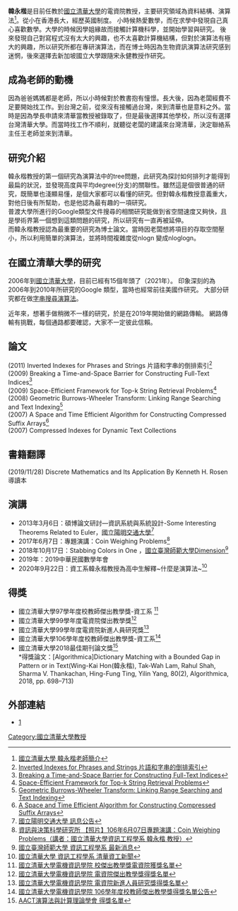 {{Autobiography|time=2021-04-12T06:51:13+00:00}}
{{Infobox_Person
| name = 韓永楷 Wing-Kai Hon
|image= 
|box_width= 
| caption= 
|occupation= 電資院教授
| period = 
|birth_name=
| other_names = 
| Sex = 男
| birth_place= 香港
| birth_date= 1975年3月16日
| death_date= 
| death_place= 
| nationality ={{CHN-HKG}}
| residence ={{TWN}}
| party = 
| religion =
| spouse = 
| relatives =
|education=[[香港大學|香港大學]]博士<br>[[香港大學|香港大學]]計算機科學系碩士 <br>[[香港大學|香港大學]]計算機科學系學士
| past = 
| work = 
| award = 
| agent = [[國立清華大學|國立清華大學]]
| job2 = [[國立清華大學|國立清華大學]]電機資訊學院學士班班主任
}}

'''韓永楷'''是目前任教於[[國立清華大學|國立清華大學]]的電資院教授，主要研究領域為資料結構、演算法<ref>[http://www.cs.nthu.edu.tw/~wkhon/ 國立清華大學 韓永楷老師簡介]</ref>。從小在香港長大，經歷英國制度。
小時候熱愛數學，而在求學中發現自己真心喜歡數學。大學的時候因學姐緣故而接觸計算機科學，並開始學習與研究。
後來發現自己對寫程式沒有太大的興趣，也不太喜歡計算機結構，但對於演算法有極大的興趣，所以研究所都在專研演算法，而在博士時因為生物資訊演算法研究感到迷惘，後來選擇去新加坡國立大學跟隨宋永健教授作研究。

== 成為老師的動機 ==
因為爸爸媽媽都是老師，所以小時候對於教書抱有憧憬。長大後，因為老闆經費不足要開始找工作。到台灣之前，從來沒有接觸過台灣，來到清華也是意料之外。當時是因為學長申請來清華當教授被錄取了，但是最後選擇其他學校，所以沒有選擇台灣清華大學。而當時找工作不順利，就聽從老闆的建議來台灣清華，決定聯絡系主任王老師並來到清華。

== 研究介紹==
韓永楷教授的第一個研究為演算法中的tree問題，此研究為探討如何排列才能得到最扁的狀況，並發現高度與平均degree(分支)的關聯性。雖然這是個很普通的研究，既簡單也淺顯易懂，是個大家都可以看懂的研究。但對韓永楷教授意義重大，對他日後有所幫助，也是他認為最有趣的一項研究。<br>

普渡大學所進行的Google類型文件搜尋的相關研究能做到省空間速度又夠快，且是學術界第一個想到這類問題的研究，所以研究有一直再被延伸。<br>

而韓永楷教授認為最重要的研究為博士論文。當時因老闆想將項目的存取空間壓小，所以利用簡單的演算法，並將時間複雜度從nlogn 變成nloglogn。<br>

== 在國立清華大學的研究 ==

2006年到[[國立清華大學|國立清華大學]]，目前已經有15個年頭了（2021年）。
印象深刻的為2006年到2010年所研究的Google 類型，當時也經常前往美國作研究。
大部分研究都在做[[字串搜尋演算法|字串搜尋演算法]]。
 
近年來，想著手做稍微不一樣的研究，於是在2019年開始做的網路傳輸。
網路傳輸有挑戰，每個通路都要確認，大家不一定彼此信賴。

== 論文 ==
(2011) Inverted Indexes for Phrases and Strings 片語和字串的倒排索引<ref>[http://www.cs.nthu.edu.tw/~wkhon/papers/PTSHVC11.pdf Inverted Indexes for Phrases and Strings 片語和字串的倒排索引]</ref><br>
(2009) Breaking a Time-and-Space Barrier for Constructing Full-Text Indices<ref>[http://www.cs.nthu.edu.tw/~wkhon/papers/HSS03.pdf Breaking a Time-and-Space Barrier for Constructing Full-Text Indices]</ref> <br>
(2009) Space-Efficient Framework for Top-k String Retrieval Problems<ref>[http://www.cs.nthu.edu.tw/~wkhon/papers/HSV09.pdf Space-Efficient Framework for Top-k String Retrieval Problems]</ref> <br>
(2008) Geometric Burrows-Wheeler Transform: Linking Range Searching and Text Indexing<ref>[http://www.cs.nthu.edu.tw/~wkhon/papers/CHSV08.pdf Geometric Burrows-Wheeler Transform: Linking Range Searching and Text Indexing]</ref>  <br>
(2007)  A Space and Time Efficient Algorithm for Constructing Compressed Suffix Arrays<ref>[http://www.cs.nthu.edu.tw/~wkhon/papers/HLSSY05.pdf A Space and Time Efficient Algorithm for Constructing Compressed Suffix Arrays]</ref>  <br>
(2007)  Compressed Indexes for Dynamic Text Collections

== 書籍翻譯 ==
(2019/11/28) Discrete Mathematics and Its Application By Kenneth H. Rosen 導讀本

== 演講 ==
*2013年3月6日：碩博論文研討—資訊系統與系統設計-Some Interesting Theorems Related to Euler，[[國立陽明交通大學|國立陽明交通大學]]<ref> [https://www.cs.nycu.edu.tw/announcements/detail/417 國立陽明交通大學 訊息公告]</ref><br>
*2017年6月7日：專題演講：Coin Weighing Problems<ref>[https://ids.ntub.edu.tw/p/16-1042-56476.php?Lang=zh-tw 資訊與決策科學研究所 【照片】106年6月07日專題演講：Coin Weighing Problems（講者：國立清華大學資訊工程學系 韓永楷 教授）]</ref><br>
*2018年10月17日：Stabbing Colors in One ，[[國立臺灣師範大學|國立臺灣師範大學]]Dimension<ref>[http://w1.csie.ntnu.edu.tw/news/news.php?Sn=2342 國立臺灣師範大學 資訊工程學系 最新消息] </ref><br>
*2019年：2019中華民國數學年會<br>
*2020年9月22日：資工系韓永楷教授為高中生解釋~什麼是演算法~<ref>[http://web.cs.nthu.edu.tw/p/406-1174-187836,r6969.php 國立清華大學 資訊工程學系 清華資工新聞]</ref><br>

== 得獎 ==
*國立清華大學97學年度校教師傑出教學獎-資工系 <ref >[https://eecs.site.nthu.edu.tw/p/406-1005-12236,r1421.php?Lang=zh-tw 國立清華大學電機資訊學院 校傑出教學獎電資院獲獎名單] </ref><br>
*國立清華大學99學年度電資院傑出教學獎<ref >[https://eecs.site.nthu.edu.tw/p/406-1005-12237,r1421.php?Lang=zh-tw 國立清華大學電機資訊學院 電資院傑出教學獎得獎名單] </ref><br>
*國立清華大學99學年度電資院新進人員研究獎<ref >[http://eecs.site.nthu.edu.tw/p/406-1005-12241,r1421.php?Lang=zh-tw 國立清華大學電機資訊學院 電資院新進人員研究獎得獎名單] </ref><br>
*國立清華大學106學年度校教師傑出教學獎-資工系<ref >[http://dgaa.site.nthu.edu.tw/p/406-1209-139383,r207.php?Lang=zh-tw 國立清華大學電機資訊學院 106學年度校教師傑出教學獎得獎名單公告] </ref><br>
*國立清華大學2018最佳期刊論文獎<ref>[https://www.aact.org.tw/index.php/news/news_awards/ AACT演算法與計算理論學會 得獎名單]</ref><br>
**得獎論文：[Algorithmica]Dictionary Matching with a Bounded Gap in Pattern or in Text(Wing-Kai Hon(韓永楷), Tak-Wah Lam, Rahul Shah, Sharma V. Thankachan, Hing-Fung Ting, Yilin Yang, 80(2), Algorithmica, 2018, pp. 698–713)

==外部連結==
* [http://u-eecs.site.nthu.edu.tw/p/412-1176-15175.php?Lang=zh-tw]

[[Category:國立清華大學教授|Category:國立清華大學教授]]
